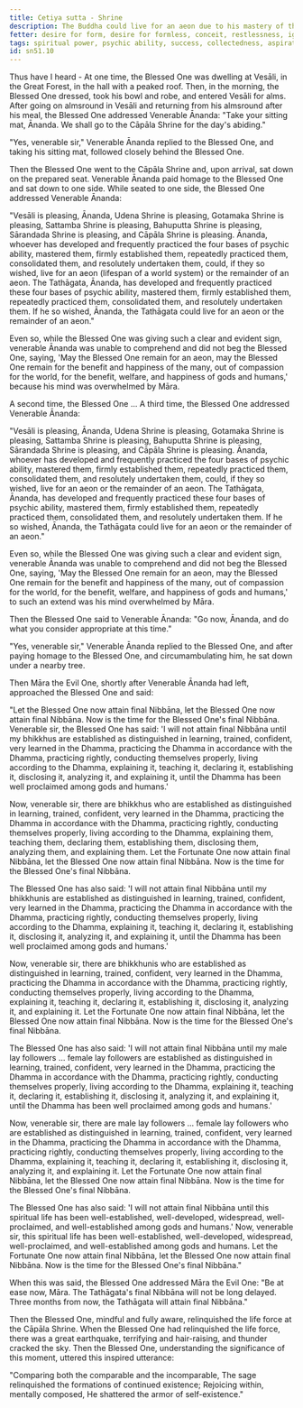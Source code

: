 ```yaml
---
title: Cetiya sutta - Shrine
description: The Buddha could live for an aeon due to his mastery of the four bases of psychic ability, but Ananda is unable to comprehend and the Buddha then gives up the life force at the Cāpāla Shrine.
fetter: desire for form, desire for formless, conceit, restlessness, ignorance
tags: spiritual power, psychic ability, success, collectedness, aspiration, persistence, energy, mind, investigation, reflection, close examination, sn, sn45-56, sn51
id: sn51.10
---
```


Thus have I heard - At one time, the Blessed One was dwelling at Vesāli, in the Great Forest, in the hall with a peaked roof. Then, in the morning, the Blessed One dressed, took his bowl and robe, and entered Vesāli for alms. After going on almsround in Vesāli and returning from his almsround after his meal, the Blessed One addressed Venerable Ānanda: "Take your sitting mat, Ānanda. We shall go to the Cāpāla Shrine for the day's abiding."

"Yes, venerable sir," Venerable Ānanda replied to the Blessed One, and taking his sitting mat, followed closely behind the Blessed One.

Then the Blessed One went to the Cāpāla Shrine and, upon arrival, sat down on the prepared seat. Venerable Ānanda paid homage to the Blessed One and sat down to one side. While seated to one side, the Blessed One addressed Venerable Ānanda:

"Vesāli is pleasing, Ānanda, Udena Shrine is pleasing, Gotamaka Shrine is pleasing, Sattamba Shrine is pleasing, Bahuputta Shrine is pleasing, Sārandada Shrine is pleasing, and Cāpāla Shrine is pleasing. Ānanda, whoever has developed and frequently practiced the four bases of psychic ability, mastered them, firmly established them, repeatedly practiced them, consolidated them, and resolutely undertaken them, could, if they so wished, live for an aeon (lifespan of a world system) or the remainder of an aeon. The Tathāgata, Ānanda, has developed and frequently practiced these four bases of psychic ability, mastered them, firmly established them, repeatedly practiced them, consolidated them, and resolutely undertaken them. If he so wished, Ānanda, the Tathāgata could live for an aeon or the remainder of an aeon."

Even so, while the Blessed One was giving such a clear and evident sign, venerable Ānanda was unable to comprehend and did not beg the Blessed One, saying, 'May the Blessed One remain for an aeon, may the Blessed One remain for the benefit and happiness of the many, out of compassion for the world, for the benefit, welfare, and happiness of gods and humans,' because his mind was overwhelmed by Māra.

A second time, the Blessed One ... A third time, the Blessed One addressed Venerable Ānanda:

"Vesāli is pleasing, Ānanda, Udena Shrine is pleasing, Gotamaka Shrine is pleasing, Sattamba Shrine is pleasing, Bahuputta Shrine is pleasing, Sārandada Shrine is pleasing, and Cāpāla Shrine is pleasing. Ānanda, whoever has developed and frequently practiced the four bases of psychic ability, mastered them, firmly established them, repeatedly practiced them, consolidated them, and resolutely undertaken them, could, if they so wished, live for an aeon or the remainder of an aeon. The Tathāgata, Ānanda, has developed and frequently practiced these four bases of psychic ability, mastered them, firmly established them, repeatedly practiced them, consolidated them, and resolutely undertaken them. If he so wished, Ānanda, the Tathāgata could live for an aeon or the remainder of an aeon."

Even so, while the Blessed One was giving such a clear and evident sign, venerable Ānanda was unable to comprehend and did not beg the Blessed One, saying, 'May the Blessed One remain for an aeon, may the Blessed One remain for the benefit and happiness of the many, out of compassion for the world, for the benefit, welfare, and happiness of gods and humans,' to such an extend was his mind overwhelmed by Māra.

Then the Blessed One said to Venerable Ānanda: "Go now, Ānanda, and do what you consider appropriate at this time."

"Yes, venerable sir," Venerable Ānanda replied to the Blessed One, and after paying homage to the Blessed One, and circumambulating him, he sat down under a nearby tree.

Then Māra the Evil One, shortly after Venerable Ānanda had left, approached the Blessed One and said:

"Let the Blessed One now attain final Nibbāna, let the Blessed One now attain final Nibbāna. Now is the time for the Blessed One's final Nibbāna. Venerable sir, the Blessed One has said: 'I will not attain final Nibbāna until my bhikkhus are established as distinguished in learning, trained, confident, very learned in the Dhamma, practicing the Dhamma in accordance with the Dhamma, practicing rightly, conducting themselves properly, living according to the Dhamma, explaining it, teaching it, declaring it, establishing it, disclosing it, analyzing it, and explaining it, until the Dhamma has been well proclaimed among gods and humans.'

Now, venerable sir, there are bhikkhus who are established as distinguished in learning, trained, confident, very learned in the Dhamma, practicing the Dhamma in accordance with the Dhamma, practicing rightly, conducting themselves properly, living according to the Dhamma, explaining them, teaching them, declaring them, establishing them, disclosing them, analyzing them, and explaining them. Let the Fortunate One now attain final Nibbāna, let the Blessed One now attain final Nibbāna. Now is the time for the Blessed One's final Nibbāna.

The Blessed One has also said: 'I will not attain final Nibbāna until my bhikkhunis are established as distinguished in learning, trained, confident, very learned in the Dhamma, practicing the Dhamma in accordance with the Dhamma, practicing rightly, conducting themselves properly, living according to the Dhamma, explaining it, teaching it, declaring it, establishing it, disclosing it, analyzing it, and explaining it, until the Dhamma has been well proclaimed among gods and humans.'

Now, venerable sir, there are bhikkhunis who are established as distinguished in learning, trained, confident, very learned in the Dhamma, practicing the Dhamma in accordance with the Dhamma, practicing rightly, conducting themselves properly, living according to the Dhamma, explaining it, teaching it, declaring it, establishing it, disclosing it, analyzing it, and explaining it. Let the Fortunate One now attain final Nibbāna, let the Blessed One now attain final Nibbāna. Now is the time for the Blessed One's final Nibbāna.

The Blessed One has also said: 'I will not attain final Nibbāna until my male lay followers ... female lay followers are established as distinguished in learning, trained, confident, very learned in the Dhamma, practicing the Dhamma in accordance with the Dhamma, practicing rightly, conducting themselves properly, living according to the Dhamma, explaining it, teaching it, declaring it, establishing it, disclosing it, analyzing it, and explaining it, until the Dhamma has been well proclaimed among gods and humans.'

Now, venerable sir, there are male lay followers ... female lay followers who are established as distinguished in learning, trained, confident, very learned in the Dhamma, practicing the Dhamma in accordance with the Dhamma, practicing rightly, conducting themselves properly, living according to the Dhamma, explaining it, teaching it, declaring it, establishing it, disclosing it, analyzing it, and explaining it. Let the Fortunate One now attain final Nibbāna, let the Blessed One now attain final Nibbāna. Now is the time for the Blessed One's final Nibbāna.

The Blessed One has also said: 'I will not attain final Nibbāna until this spiritual life has been well-established, well-developed, widespread, well-proclaimed, and well-established among gods and humans.' Now, venerable sir, this spiritual life has been well-established, well-developed, widespread, well-proclaimed, and well-established among gods and humans. Let the Fortunate One now attain final Nibbāna, let the Blessed One now attain final Nibbāna. Now is the time for the Blessed One's final Nibbāna."

When this was said, the Blessed One addressed Māra the Evil One: "Be at ease now, Māra. The Tathāgata's final Nibbāna will not be long delayed. Three months from now, the Tathāgata will attain final Nibbāna."

Then the Blessed One, mindful and fully aware, relinquished the life force at the Cāpāla Shrine. When the Blessed One had relinquished the life force, there was a great earthquake, terrifying and hair-raising, and thunder cracked the sky. Then the Blessed One, understanding the significance of this moment, uttered this inspired utterance:

"Comparing both the comparable and the incomparable,
The sage relinquished the formations of continued existence;
Rejoicing within, mentally composed,
He shattered the armor of self-existence."